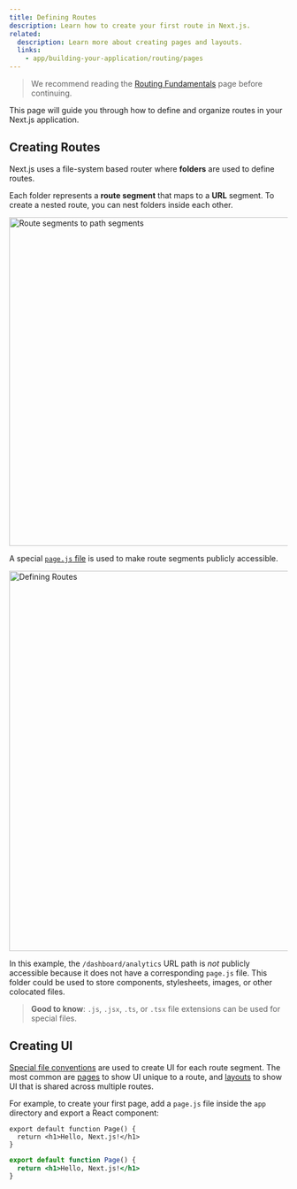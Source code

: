 ```yaml
---
title: Defining Routes
description: Learn how to create your first route in Next.js.
related:
  description: Learn more about creating pages and layouts.
  links:
    - app/building-your-application/routing/pages
---
```


> We recommend reading the [Routing Fundamentals](/docs/app/building-your-application/routing) page before continuing.

This page will guide you through how to define and organize routes in your Next.js application.

## Creating Routes

Next.js uses a file-system based router where **folders** are used to define routes.

Each folder represents a **route segment** that maps to a **URL** segment. To create a nested route, you can nest folders inside each other.

<Image
  alt="Route segments to path segments"
  srcLight="/docs/light/route-segments-to-path-segments.png"
  srcDark="/docs/dark/route-segments-to-path-segments.png"
  width="1600"
  height="594"
/>

A special [`page.js` file](/docs/app/building-your-application/routing/pages) is used to make route segments publicly accessible.

<Image
  alt="Defining Routes"
  srcLight="/docs/light/defining-routes.png"
  srcDark="/docs/dark/defining-routes.png"
  width="1600"
  height="687"
/>

In this example, the `/dashboard/analytics` URL path is _not_ publicly accessible because it does not have a corresponding `page.js` file. This folder could be used to store components, stylesheets, images, or other colocated files.

> **Good to know**: `.js`, `.jsx`, `.ts`, or `.tsx` file extensions can be used for special files.

## Creating UI

[Special file conventions](/docs/app/api-reference/file-conventions) are used to create UI for each route segment. The most common are [pages](/docs/app/api-reference/file-conventions/page) to show UI unique to a route, and [layouts](/docs/app/api-reference/file-conventions/layout) to show UI that is shared across multiple routes.

For example, to create your first page, add a `page.js` file inside the `app` directory and export a React component:

```tsx filename="app/page.tsx" switcher
export default function Page() {
  return <h1>Hello, Next.js!</h1>
}
```

```jsx filename="app/page.js" switcher
export default function Page() {
  return <h1>Hello, Next.js!</h1>
}
```
